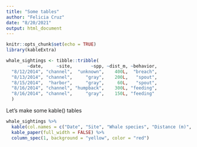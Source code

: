 ```yaml
---
title: "Some tables"
author: "Felicia Cruz"
date: "8/20/2021"
output: html_document
---
```


```r
knitr::opts_chunk$set(echo = TRUE)
library(kableExtra)
```

```r
whale_sightings <- tibble::tribble(
        ~date,     ~site,       ~spp, ~dist_m, ~behavior,
  "8/12/2014", "channel",  "unknown",    400L,  "breach",
  "8/13/2014", "channel",     "gray",    200L,   "spout",
  "8/15/2014",  "harbor",     "gray",     60L,   "spout",
  "8/16/2014", "channel", "humpback",    300L, "feeding",
  "8/16/2014", "channel",     "gray",    150L, "feeding"
  )
```

Let's make some kable() tables

```r
whale_sightings %>% 
  kable(col.names = c("Date", "Site", "Whale species", "Distance (m)", "Behavior")) %>% 
  kable_paper(full_width = FALSE) %>% 
  column_spec(1, background = "yellow", color = "red")


```


